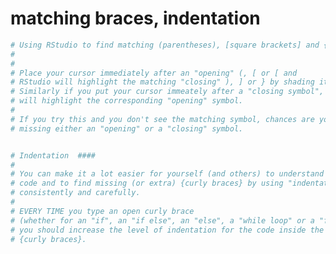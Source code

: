 # matching braces, indentation

```r
# Using RStudio to find matching (parentheses), [square brackets] and {curly braces} ####
#
#
# Place your cursor immediately after an "opening" (, [ or [ and 
# RStudio will highlight the matching "closing" ), ] or } by shading it grey.
# Similarly if you put your cursor immeately after a "closing symbol", RStudio
# will highlight the corresponding "opening" symbol.
#
# If you try this and you don't see the matching symbol, chances are you're
# missing either an "opening" or a "closing" symbol. 


# Indentation  ####
#
# You can make it a lot easier for yourself (and others) to understand your
# code and to find missing (or extra) {curly braces} by using "indentation"
# consistently and carefully.
#
# EVERY TIME you type an open curly brace
# (whether for an "if", an "if else", an "else", a "while loop" or a "for loop"), 
# you should increase the level of indentation for the code inside the 
# {curly braces}. 
```
